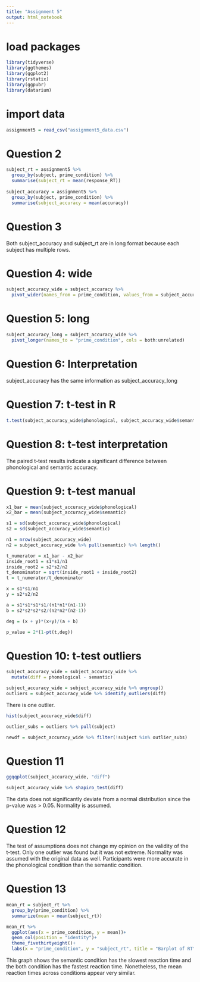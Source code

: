 ```yaml
---
title: "Assignment 5"
output: html_notebook
---
```


# load packages
```r
library(tidyverse)
library(ggthemes)
library(ggplot2)
library(rstatix)
library(ggpubr)
library(datarium)
```
# import data
```r
assignment5 = read_csv("assignment5_data.csv")
```
# Question 2
```r
subject_rt = assignment5 %>%
  group_by(subject, prime_condition) %>% 
  summarise(subject_rt = mean(response_RT))
    
subject_accuracy = assignment5 %>%
  group_by(subject, prime_condition) %>%
  summarise(subject_accuracy = mean(accuracy))
```

# Question 3
Both subject_accuracy and subject_rt are in long format because each subject has multiple rows.

# Question 4: wide
```r
subject_accuracy_wide = subject_accuracy %>%
  pivot_wider(names_from = prime_condition, values_from = subject_accuracy)
```

# Question 5: long
```r
subject_accuracy_long = subject_accuracy_wide %>%
  pivot_longer(names_to = "prime_condition", cols = both:unrelated)
```

# Question 6: Interpretation
subject_accuracy has the same information as subject_accuracy_long

# Question 7: t-test in R
```r
t.test(subject_accuracy_wide$phonological, subject_accuracy_wide$semantic, paired = TRUE)
```

# Question 8: t-test interpretation
The paired t-test results indicate a significant difference between phonological and semantic accuracy.

# Question 9: t-test manual
```r
x1_bar = mean(subject_accuracy_wide$phonological)
x2_bar = mean(subject_accuracy_wide$semantic)

s1 = sd(subject_accuracy_wide$phonological)
s2 = sd(subject_accuracy_wide$semantic)

n1 = nrow(subject_accuracy_wide)
n2 = subject_accuracy_wide %>% pull(semantic) %>% length()
```

```r
t_numerator = x1_bar - x2_bar
inside_root1 = s1*s1/n1
inside_root2 = s2*s2/n2
t_denominator = sqrt(inside_root1 + inside_root2)
t = t_numerator/t_denominator
```


```r
x = s1*s1/n1
y = s2*s2/n2

a = s1*s1*s1*s1/(n1*n1*(n1-1))
b = s2*s2*s2*s2/(n2*n2*(n2-1))

deg = (x + y)*(x+y)/(a + b)

p_value = 2*(1-pt(t,deg))
```

# Question 10: t-test outliers
```r
subject_accuracy_wide = subject_accuracy_wide %>%
  mutate(diff = phonological - semantic)

subject_accuracy_wide = subject_accuracy_wide %>% ungroup()
outliers = subject_accuracy_wide %>% identify_outliers(diff)
```
There is one outlier.

```r
hist(subject_accuracy_wide$diff)
```

```r
outlier_subs = outliers %>% pull(subject)

newdf = subject_accuracy_wide %>% filter(!subject %in% outlier_subs)
```

# Question 11
```r
ggqqplot(subject_accuracy_wide, "diff")
```

```r
subject_accuracy_wide %>% shapiro_test(diff)
```
The data does not significantly deviate from a normal distribution since the p-value was > 0.05. Normality is assumed.

# Question 12
The test of assumptions does not change my opinion on the validity of the t-test. Only one outlier was found but it was not extreme. Normality was assumed with the original data as well. Participants were more accurate in the phonological condition than the semantic condition.

# Question 13
```r
mean_rt = subject_rt %>%
  group_by(prime_condition) %>%
  summarize(mean = mean(subject_rt))

mean_rt %>%
  ggplot(aes(x = prime_condition, y = mean))+
  geom_col(position = "identity")+
  theme_fivethirtyeight()+
  labs(x = "prime_condition", y = "subject_rt", title = "Barplot of RT")
```
This graph shows the semantic condition has the slowest reaction time and the both condition has the fastest reaction time. Nonetheless, the mean reaction times across conditions appear very similar.
